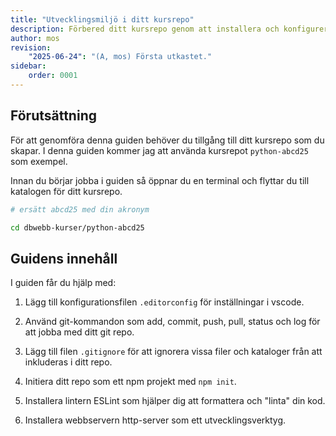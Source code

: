 ```yaml
---
title: "Utvecklingsmiljö i ditt kursrepo" 
description: Förbered ditt kursrepo genom att installera och konfigurera den utvecklingsmiljön du behöver.
author: mos
revision:
    "2025-06-24": "(A, mos) Första utkastet."
sidebar:
    order: 0001
---
```



## Förutsättning

För att genomföra denna guiden behöver du tillgång till ditt kursrepo som du skapar. I denna guiden kommer jag att använda kursrepot `python-abcd25` som exempel.

Innan du börjar jobba i guiden så öppnar du en terminal och flyttar du till katalogen för ditt kursrepo.

```bash
# ersätt abcd25 med din akronym 

cd dbwebb-kurser/python-abcd25
```

## Guidens innehåll

I guiden får du hjälp med:

1. Lägg till konfigurationsfilen `.editorconfig` för inställningar i vscode.

1. Använd git-kommandon som add, commit, push, pull, status och log för att jobba med ditt git repo.

1. Lägg till filen `.gitignore` för att ignorera vissa filer och kataloger från att inkluderas i ditt repo.

1. Initiera ditt repo som ett npm projekt med `npm init`.

1. Installera lintern ESLint som hjälper dig att formattera och "linta" din kod.

1. Installera webbservern http-server som ett utvecklingsverktyg.
